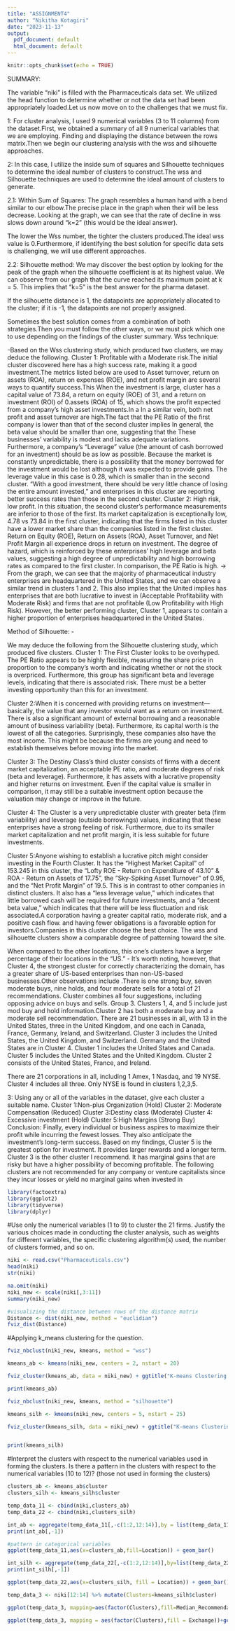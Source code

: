 ---
title: "ASSIGNMENT4"
author: "Nikitha Kotagiri"
date: "2023-11-13"
output:
  pdf_document: default
  html_document: default
---

```{r setup, include=FALSE}
knitr::opts_chunk$set(echo = TRUE)
```
SUMMARY:

The variable "niki" is filled with the Pharmaceuticals data set. We utilized the head function to determine whether or not the data set had been appropriately loaded.Let us now move on to the challenges that we must fix.

1: For cluster analysis, I used 9 numerical variables (3 to 11 columns) from the dataset.First, we obtained a summary of all 9 numerical variables that we are employing.
Finding and displaying the distance between the rows matrix.Then we begin our clustering analysis with the wss and silhouette approaches.

2: In this case, I utilize the inside sum of squares and Silhouette techniques to determine the ideal number of clusters to construct.The wss and Silhouette techniques are used to determine the ideal amount of clusters to generate.

2.1: Within Sum of Squares: The graph resembles a human hand with a bend similar to our elbow.The precise place in the graph when their will be less decrease. Looking at the graph, we can see that the rate of decline in wss slows down around "k=2" (this would be the ideal answer).

The lower the Wss number, the tighter the clusters produced.The ideal wss value is 0.Furthermore, if identifying the best solution for specific data sets is challenging, we will use different approaches.

2.2: Silhouette method: We may discover the best option by looking for the peak of the graph when the silhouette coefficient is at its highest value. We can observe from our graph that the curve reached its maximum point at k = 5. This implies that "k=5" is the best answer for the pharma dataset.

If the silhouette distance is 1, the datapoints are appropriately allocated to the cluster; if it is -1, the datapoints are not properly assigned.

Sometimes the best solution comes from a combination of both strategies.Then you must follow the other ways, or we must pick which one to use depending on the findings of the cluster summary.
Wss technique:

-Based on the Wss clustering study, which produced two clusters, we may deduce the following.
Cluster 1: Profitable with a Moderate risk.The initial cluster discovered here has a high success rate, making it a good investment.The metrics listed below are used to Asset turnover, return on assets (ROA), return on expenses (ROE), and net profit margin are several ways to quantify success.This When the investment is large, cluster has a capital value of 73.84, a return on equity (ROE) of 31, and a return on investment (ROI) of 0.assets (ROA) of 15, which shows the profit expected from a company's high asset investments.In a In a similar vein, both net profit and asset turnover are high.The fact that the PE Ratio of the first company is lower than that of the second cluster implies In general, the beta value should be smaller than one, suggesting that the These businesses' variability is modest and lacks adequate variations. Furthermore, a company's "Leverage" value (the amount of cash borrowed for an investment) should be as low as possible. Because the market is constantly unpredictable, there is a possibility that the money borrowed for the investment would be lost although it was expected to provide gains. The leverage value in this case is 0.28, which is smaller than in the second cluster. "With a good investment, there should be very little chance of losing the entire amount invested," and enterprises in this cluster are reporting better success rates than those in the second cluster.
Cluster 2: High risk, low profit.
In this situation, the second cluster's performance measurements are inferior to those of the first. Its market capitalization is exceptionally low, 4.78 vs 73.84 in the first cluster, indicating that the firms listed in this cluster have a lower market share than the companies listed in the first cluster. Return on Equity (ROE), Return on Assets (ROA), Asset Turnover, and Net Profit Margin all experience drops in return on investment. The degree of hazard, which is reinforced by these enterprises' high leverage and beta values, suggesting a high degree of unpredictability and high borrowing rates as compared to the first cluster. In comparison, the PE Ratio is high.
-> From the graph, we can see that the majority of pharmaceutical industry enterprises are headquartered in the United States, and we can observe a similar trend in clusters 1 and 2. This also implies that the United implies has enterprises that are both lucrative to invest in (Acceptable Profitability with Moderate Risk) and firms that are not profitable (Low Profitability with High Risk). However, the better performing cluster, Cluster 1, appears to contain a higher proportion of enterprises headquartered in the United States.

Method of Silhouette: -

We may deduce the following from the Silhouette clustering study, which produced five clusters.
Cluster 1: The First Cluster looks to be overhyped. The PE Ratio appears to be highly flexible, measuring the share price in proportion to the company's worth and indicating whether or not the stock is overpriced.
Furthermore, this group has significant beta and leverage levels, indicating that there is associated risk. There must be a better investing opportunity than this for an investment.

Cluster 2:When it is concerned with providing returns on investment—basically, the value that any investor would want as a return on investment. There is also a significant amount of external borrowing and a reasonable amount of business variability (beta). Furthermore, its capital worth is the lowest of all the categories. Surprisingly, these companies also have the most income. This might be because the firms are young and need to establish themselves before moving into the market.

Cluster 3: The Destiny Class's third cluster consists of firms with a decent market capitalization, an acceptable PE ratio, and moderate degrees of risk (beta and leverage). Furthermore, it has assets with a lucrative propensity and higher returns on investment. Even if the capital value is smaller in comparison, it may still be a suitable investment option because the valuation may change or improve in the future.

Cluster 4: The Cluster is a very unpredictable cluster with greater beta (firm variability) and leverage (outside borrowings) values, indicating that these enterprises have a strong feeling of risk. Furthermore, due to its smaller market capitalization and net profit margin, it is less suitable for future investments.

 Cluster 5:Anyone wishing to establish a lucrative pitch might consider investing in the Fourth Cluster. It has the "Highest Market Capital" of 153.245 in this cluster, the "Lofty ROE - Return on Expenditure of 43.10" & ROA - Return on Assets of 17.75", the "Sky-Spiking Asset Turnover" of 0.95, and the "Net Profit Margin" of 19.5. This is in contrast to other companies in distinct clusters. It also has a "less leverage value," which indicates that little borrowed cash will be required for future investments, and a "decent beta value," which indicates that there will be less fluctuation and risk associated.A corporation having a greater capital ratio, moderate risk, and a positive cash flow. and having fewer obligations is a favorable option for investors.Companies in this cluster choose the best choice.
The wss and silhouette clusters show a comparable degree of patterning toward the site.

When compared to the other locations, this one's clusters have a larger percentage of their locations in the "US." - It's worth noting, however, that Cluster 4, the strongest cluster for correctly characterizing the domain, has a greater share of US-based enterprises than non-US-based businesses.Other observations include .There is one strong buy, seven moderate buys, nine holds, and four moderate sells for a total of 21 recommendations. Cluster combines all four suggestions, including opposing advice on buys and sells. Group 3. Clusters 1, 4, and 5 include just mod buy and hold information.Cluster 2 has both a moderate buy and a moderate sell recommendation.
There are 21 businesses in all, with 13 in the United States, three in the United Kingdom, and one each in Canada, France, Germany, Ireland, and Switzerland. Cluster 3 includes the United States, the United Kingdom, and Switzerland. Germany and the United States are in Cluster 4. Cluster 1 includes the United States and Canada. Cluster 5 includes the United States and the United Kingdom. Cluster 2 consists of the United States, France, and Ireland.

There are 21 corporations in all, including 1 Amex, 1 Nasdaq, and 19 NYSE. Cluster 4 includes all three.
Only NYSE is found in clusters 1,2,3,5.

3: Using any or all of the variables in the dataset, give each cluster a suitable name.
Cluster 1:Non-plus Organization (Hold) 
Cluster 2: Moderate Compensation (Reduced)
Cluster 3:Destiny class (Moderate) 
Cluster 4: Excessive investment (Hold)
Cluster 5:High Margins (Strong Buy)
Conclusion:
Finally, every individual or business aspires to maximize their profit while incurring the fewest losses. They also anticipate the investment's long-term success. Based on my findings, Cluster 5 is the greatest option for investment. It provides larger rewards and a longer term. Cluster 3 is the other cluster I recommend. It has marginal gains that are risky but have a higher possibility of becoming profitable. The following clusters are not recommended for any company or venture capitalists since they incur losses or yield no marginal gains when invested in
```{r}
library(factoextra)
library(ggplot2)
library(tidyverse)
library(dplyr)
```
#Use only the numerical variables (1 to 9) to cluster the 21 firms. Justify the various choices made in conducting the cluster analysis, such as weights for different variables, the specific clustering algorithm(s) used, the number of clusters formed, and so on. 
```{r}
niki <- read.csv("Pharmaceuticals.csv")
head(niki)
str(niki)
```
```{r}
na.omit(niki)
niki_new <- scale(niki[,3:11])
summary(niki_new)
```
```{r}
#visualizing the distance between rows of the distance matrix
Distance <- dist(niki_new, method = "euclidian")
fviz_dist(Distance)
```
#Applying k_means clustering for the question.
```{r}
fviz_nbclust(niki_new, kmeans, method = "wss")

```

```{r}
kmeans_ab <- kmeans(niki_new, centers = 2, nstart = 20)

fviz_cluster(kmeans_ab, data = niki_new) + ggtitle("K-means Clustering Visualization")

print(kmeans_ab)
```
```{r}

fviz_nbclust(niki_new, kmeans, method = "silhouette")

```

```{r}
kmeans_silh <- kmeans(niki_new, centers = 5, nstart = 25)

fviz_cluster(kmeans_silh, data = niki_new) + ggtitle("K-means Clustering Visualization")


print(kmeans_silh)

```
#Interpret the clusters with respect to the numerical variables used in forming the clusters. Is there a pattern in the clusters with respect to the numerical variables (10 to 12)? (those not used in forming the clusters)


```{r}
clusters_ab <- kmeans_ab$cluster
clusters_silh <- kmeans_silh$cluster

temp_data_11 <- cbind(niki,clusters_ab)
temp_data_22 <- cbind(niki,clusters_silh)

```
```{r}

int_ab <- aggregate(temp_data_11[,-c(1:2,12:14)],by = list(temp_data_11$clusters_ab),FUN="median")
print(int_ab[,-1])
```
```{r}
#pattern in categorical variables
ggplot(temp_data_11,aes(x=clusters_ab,fill=Location)) + geom_bar()

```

```{r}
int_silh <- aggregate(temp_data_22[,-c(1:2,12:14)],by=list(temp_data_22$clusters_silh),FUN="median")
print(int_silh[,-1])

```

```{r}

ggplot(temp_data_22,aes(x=clusters_silh, fill = Location)) + geom_bar()

```
```{r}
temp_data_3 <- niki[12:14] %>% mutate(Clusters=kmeans_silh$cluster)

ggplot(temp_data_3, mapping=aes(factor(Clusters),fill=Median_Recommendation))+geom_bar(position='dodge')+labs(x ='Clusters')
```

```{r}
ggplot(temp_data_3, mapping = aes(factor(Clusters),fill = Exchange))+geom_bar(position ='dodge')+labs(x ='Clusters')
```
